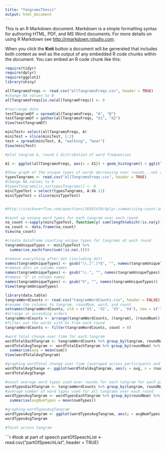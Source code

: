```yaml
---
title: "TangramsThesis"
output: html_document
---
```


This is an R Markdown document. Markdown is a simple formatting syntax for authoring HTML, PDF, and MS Word documents. For more details on using R Markdown see <http://rmarkdown.rstudio.com>.

When you click the **Knit** button a document will be generated that includes both content as well as the output of any embedded R code chunks within the document. You can embed an R code chunk like this:

```r
require(tidyr)
require(dplyr)
require(ggplot2)
library(shiny)
```




```r
allTangramsFreqs <- read.csv("allTangramsFreqs.csv", header = TRUE)
#change NA values to 0
allTangramsFreqs[is.na(allTangramFreqs)] <- 0

#rearrange data
testTangramDf = spread(allTangramsFreqs, "A", "B")
testTangramDf = gather(allTangramsFreqs, "X1", "X2")
View(testTangramDf)

miniTest= select(allTangramsFreqs, A)
miniTest = slice(miniTest, 1:2)
test = spread(miniTest, A, "walking", "bear")
View(miniTest)
```

```r
#plot tangram A, round 1 distribution of word frequencies

A1 <- ggplot(allTangramsFreqs, aes(x = X1)) + geom_histogram() + ggtitle("Round 1 Tangram A")
```

```r
#Show graph of the unique types of words decreasing over rounds...not averaged
typesTangrams <- read.csv("allTangramsFreqs.csv", header = TRUE)
#change NA values to 0
#typesTangrams[is.na(typesTangrams)] <- 0
miniTypeTest = select(typesTangrams, A:X6.11)
miniTypeTest = slice(miniTypeTest)


#http://stackoverflow.com/questions/26581410/dplyr-summarizing-count-and-conditional-aggregate-functions-on-the-same-factor

#count up unique word types for each tangram over each round
na_count <-sapply(miniTypeTest, function(y) sum(length(which(!is.na(y)))))
na_count <- data.frame(na_count)
View(na_count)

#create dataframe counting unique types for tangrams at each round
tangramUniqueTypes <- miniTypeTest %>% 
  summarise_each(funs(sum(!is.na(.))))

#remove everything after dot (including dot)
names(tangramUniqueTypes) <- gsub("\\.[^.]*$", "", names(tangramUniqueTypes))
#remove dots in column names
names(tangramUniqueTypes) <- gsub("\\.", "", names(tangramUniqueTypes))
#remove "X" in column names
names(tangramUniqueTypes) <- gsub("X", "", names(tangramUniqueTypes))
View(tangramUniqueTypes)


```


```r
library(data.table)
tangramWordCounts <- read.csv("tangramWordCounts.csv", header = FALSE)
#rename the columns to tangram, roundNum, word, and count
setnames(tangramWordCounts, old = c('V1', 'V2', 'V3', 'V4'), new = c('tangram', 'roundNum', 'word', 'count'))
#arrange in ascending orders
tangramWordCounts <- arrange(tangramWordCounts, (tangram), (roundNum))
#filter out the words with 0s from each round
tangramWordCounts <- filter(tangramWordCounts, count > 0)

#word total change over time for each tangram
wordTotalEachTangram <- tangramWordCounts %>% group_by(tangram, roundNum)   %>% summarise(sum = sum(count)/24) 
wordTotalAvgTangram <- wordTotalEachTangram %>% group_by(roundNum) %>%
  summarise(avg = mean(sum))
View(wordTotalAvgTangram)

#graphing wordTotal change over time (averaged across participants and tangrams) 
wordTotalAvgChange <- ggplot(wordTotalAvgTangram, aes(y = avg, x = roundNum)) + geom_line() + ggtitle("Round 1 Tangram A") + xlab("round number") + ylab("average words used")
wordTotalAvgChange

#count average word types used over rounds for each tangram for each participant
wordTypesEachTangram <- tangramWordCounts %>% group_by(tangram, roundNum) %>% summarise(numTypes = n_distinct(word)/24)
#average number of word types used for all tangrams over each round
wordTypesAvgTangram <- wordTypesEachTangram %>% group_by(roundNum) %>%
  summarise(avgNumTypes = mean(numTypes))

#graphing wordTypesAvgTangram
wordTypesAvgTangram <- ggplot(wordTypesAvgTangram, aes(y = avgNumTypes, x = roundNum)) + geom_line() + ggtitle("Average Word Types people used for each tangram over rounds") + xlab("round number") + ylab("average number of word types used")
wordTypesAvgTangram

#facet across tangram

```

```r
#look at part of speech
partOfSpeechList <- read.csv("partOfSpeechList", header = TRUE)

